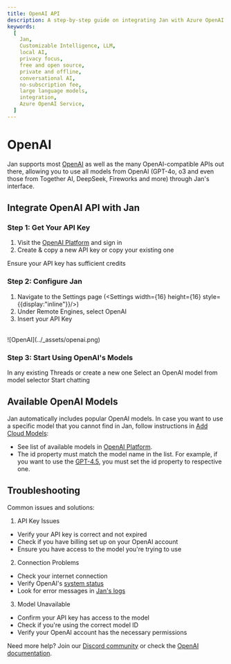 ```yaml
---
title: OpenAI API
description: A step-by-step guide on integrating Jan with Azure OpenAI.
keywords:
  [
    Jan,
    Customizable Intelligence, LLM,
    local AI,
    privacy focus,
    free and open source,
    private and offline,
    conversational AI,
    no-subscription fee,
    large language models,
    integration,
    Azure OpenAI Service,
  ]
---
```


# OpenAI

Jan supports most [OpenAI](https://openai.com/) as well as the many OpenAI-compatible APIs out there,
allowing you to use all models from OpenAI (GPT-4o, o3 and even those from Together AI, DeepSeek, Fireworks
and more) through Jan's interface.

## Integrate OpenAI API with Jan

<Steps>

### Step 1: Get Your API Key
1. Visit the [OpenAI Platform](https://platform.openai.com/api-keys) and sign in
2. Create & copy a new API key or copy your existing one

<Callout type='info'>
Ensure your API key has sufficient credits
</Callout>

### Step 2: Configure Jan

1. Navigate to the Settings page (<Settings width={16} height={16} style={{display:"inline"}}/>)
2. Under Remote Engines, select OpenAI
3. Insert your API Key

<br/>
![OpenAI](../_assets/openai.png)
<br/>

### Step 3: Start Using OpenAI's Models

In any existing Threads or create a new one
Select an OpenAI model from model selector
Start chatting

</Steps>

## Available OpenAI Models

Jan automatically includes popular OpenAI models. In case you want to use a specific model that you
cannot find in Jan, follow instructions in [Add Cloud Models](/docs/manage-models#add-models-1):
- See list of available models in [OpenAI Platform](https://platform.openai.com/docs/models/overview).
- The id property must match the model name in the list. For example, if you want to use the
[GPT-4.5](https://platform.openai.com/docs/models/), you must set the id property
to respective one.

## Troubleshooting

Common issues and solutions:

1. API Key Issues
- Verify your API key is correct and not expired
- Check if you have billing set up on your OpenAI account
- Ensure you have access to the model you're trying to use

2. Connection Problems
- Check your internet connection
- Verify OpenAI's [system status](https://status.openai.com)
- Look for error messages in [Jan's logs](/docs/troubleshooting#how-to-get-error-logs)

3. Model Unavailable
- Confirm your API key has access to the model
- Check if you're using the correct model ID
- Verify your OpenAI account has the necessary permissions

Need more help? Join our [Discord community](https://discord.gg/FTk2MvZwJH) or check the
[OpenAI documentation](https://platform.openai.com/docs).
